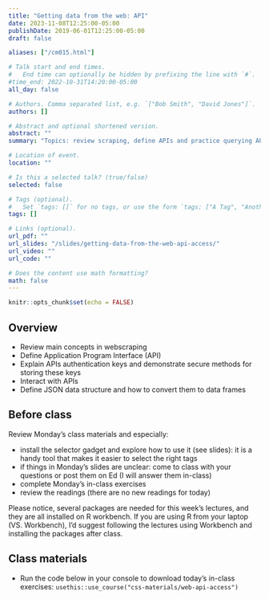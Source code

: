 ```yaml
---
title: "Getting data from the web: API"
date: 2023-11-08T12:25:00-05:00
publishDate: 2019-06-01T12:25:00-05:00
draft: false

aliases: ["/cm015.html"]

# Talk start and end times.
#   End time can optionally be hidden by prefixing the line with `#`.
#time_end: 2022-10-31T14:20:00-05:00
all_day: false

# Authors. Comma separated list, e.g. `["Bob Smith", "David Jones"]`.
authors: []

# Abstract and optional shortened version.
abstract: ""
summary: "Topics: review scraping, define APIs and practice querying APIs."

# Location of event.
location: ""

# Is this a selected talk? (true/false)
selected: false

# Tags (optional).
#   Set `tags: []` for no tags, or use the form `tags: ["A Tag", "Another Tag"]` for one or more tags.
tags: []

# Links (optional).
url_pdf: ""
url_slides: "/slides/getting-data-from-the-web-api-access/"
url_video: ""
url_code: ""

# Does the content use math formatting?
math: false
---
```


```r
knitr::opts_chunk$set(echo = FALSE)
```

## Overview

* Review main concepts in webscraping
* Define Application Program Interface (API)
* Explain APIs authentication keys and demonstrate secure methods for storing these keys
* Interact with APIs
* Define JSON data structure and how to convert them to data frames

<!--
* Practice tidying messy JSON data objects using `tidyr`
* Demonstrate how to use canned packages in R to access APIs
* Practice gathering data from Twitter API using the `rtweet` package in R
-->

## Before class

Review Monday's class materials and especially:

* install the selector gadget and explore how to use it (see slides): it is a handy tool that  makes it easier to select the right tags
* if things in Monday's slides are unclear: come to class with your questions or post them on Ed (I will answer them in-class)
* complete Monday's in-class exercises
* review the readings (there are no new readings for today)

Please notice, several packages are needed for this week's lectures, and they are all installed on R workbench. If you are using R from your laptop (VS. Workbench), I'd suggest following the lectures using Workbench and installing the packages after class.

<!--
* Read [Getting data from the web: API access](/notes/application-program-interface/)
* Read [Getting data from the web: writing API queries](/notes/write-an-api-function/)
-->

## Class materials

* Run the code below in your console to download today’s in-class exercises: `usethis::use_course("css-materials/web-api-access")`


<!--
* [Practice getting data from the Twitter API](/notes/twitter-api-practice/)
* [Simplifying lists](/notes/simplify-nested-lists/)
-->
